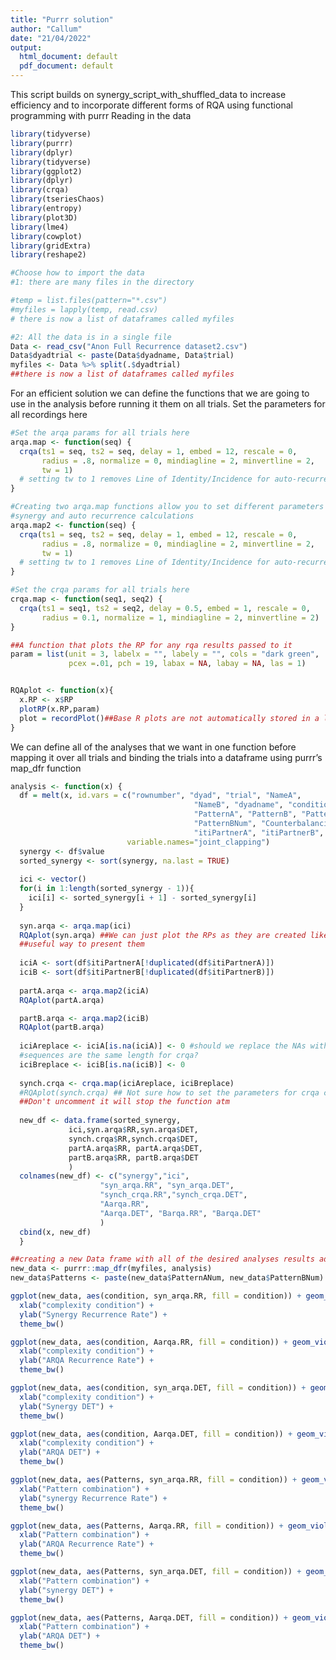 ---
title: "Purrr solution"
author: "Callum"
date: "21/04/2022"
output:
  html_document: default
  pdf_document: default
---
This script builds on synergy_script_with_shuffled_data to increase efficiency and 
to incorporate different forms of RQA using functional programming with purrr
Reading in the data
```{r}
library(tidyverse)
library(purrr)
library(dplyr)
library(tidyverse)
library(ggplot2)
library(dplyr)
library(crqa)
library(tseriesChaos)
library(entropy)
library(plot3D)
library(lme4)
library(cowplot)
library(gridExtra)
library(reshape2)

#Choose how to import the data
#1: there are many files in the directory

#temp = list.files(pattern="*.csv")
#myfiles = lapply(temp, read.csv)
# there is now a list of dataframes called myfiles

#2: All the data is in a single file
Data <- read_csv("Anon Full Recurrence dataset2.csv")
Data$dyadtrial <- paste(Data$dyadname, Data$trial)
myfiles <- Data %>% split(.$dyadtrial)
##there is now a list of dataframes called myfiles
```
For an efficient solution we can define the functions that we are going to use in the analysis before running it them on all trials. Set the parameters for all recordings here
```{r}
#Set the arqa params for all trials here
arqa.map <- function(seq) {
  crqa(ts1 = seq, ts2 = seq, delay = 1, embed = 12, rescale = 0, 
       radius = .8, normalize = 0, mindiagline = 2, minvertline = 2,
       tw = 1) 
  # setting tw to 1 removes Line of Identity/Incidence for auto-recurrence analysis
}

#Creating two arqa.map functions allow you to set different parameters for the 
#synergy and auto recurrence calculations 
arqa.map2 <- function(seq) {
  crqa(ts1 = seq, ts2 = seq, delay = 1, embed = 12, rescale = 0, 
       radius = .8, normalize = 0, mindiagline = 2, minvertline = 2,
       tw = 1) 
  # setting tw to 1 removes Line of Identity/Incidence for auto-recurrence analysis
}

#Set the crqa params for all trials here
crqa.map <- function(seq1, seq2) {
  crqa(ts1 = seq1, ts2 = seq2, delay = 0.5, embed = 1, rescale = 0, 
       radius = 0.1, normalize = 1, mindiagline = 2, minvertline = 2)
}

##A function that plots the RP for any rqa results passed to it
param = list(unit = 3, labelx = "", labely = "", cols = "dark green",
             pcex =.01, pch = 19, labax = NA, labay = NA, las = 1)


RQAplot <- function(x){
  x.RP <- x$RP
  plotRP(x.RP,param)
  plot = recordPlot()##Base R plots are not automatically stored in a list, recordPlot() allows us to store them
}
```

We can define all of the analyses that we want in one function before mapping it over all trials 
and binding the trials into a dataframe using purrr's map_dfr function
```{r}
analysis <- function(x) {
  df = melt(x, id.vars = c("rownumber", "dyad", "trial", "NameA",
                                         "NameB", "dyadname", "condition",
                                         "PatternA", "PatternB", "PatternANum",
                                         "PatternBNum", "CounterbalancingGroup",
                                         "itiPartnerA", "itiPartnerB", "dyadtrial"),
                          variable.names="joint_clapping")
  synergy <- df$value
  sorted_synergy <- sort(synergy, na.last = TRUE)
  
  ici <- vector()
  for(i in 1:length(sorted_synergy - 1)){
    ici[i] <- sorted_synergy[i + 1] - sorted_synergy[i]
  }
  
  syn.arqa <- arqa.map(ici)
  RQAplot(syn.arqa) ##We can just plot the RPs as they are created like this but it's not a
  ##useful way to present them
  
  iciA <- sort(df$itiPartnerA[!duplicated(df$itiPartnerA)])
  iciB <- sort(df$itiPartnerB[!duplicated(df$itiPartnerB)])
  
  partA.arqa <- arqa.map2(iciA)
  RQAplot(partA.arqa)

  partB.arqa <- arqa.map2(iciB)
  RQAplot(partB.arqa)
  
  iciAreplace <- iciA[is.na(iciA)] <- 0 #should we replace the NAs with 0 so that the         clapping
  #sequences are the same length for crqa?
  iciBreplace <- iciB[is.na(iciB)] <- 0
 
  synch.crqa <- crqa.map(iciAreplace, iciBreplace)
  #RQAplot(synch.crqa) ## Not sure how to set the parameters for crqa currently they return   NA rr values,
  ##Don't uncomment it will stop the function atm
  
  new_df <- data.frame(sorted_synergy,
             ici,syn.arqa$RR,syn.arqa$DET,
             synch.crqa$RR,synch.crqa$DET,
             partA.arqa$RR, partA.arqa$DET,
             partB.arqa$RR, partB.arqa$DET
             )
  colnames(new_df) <- c("synergy","ici",
                    "syn_arqa.RR", "syn_arqa.DET", 
                    "synch_crqa.RR","synch_crqa.DET",
                    "Aarqa.RR",
                    "Aarqa.DET", "Barqa.RR", "Barqa.DET"
                    )
  cbind(x, new_df)
  }

##creating a new Data frame with all of the desired analyses results added into new columns
new_data <- purrr::map_dfr(myfiles, analysis)
new_data$Patterns <- paste(new_data$PatternANum, new_data$PatternBNum)

```

```{r}
ggplot(new_data, aes(condition, syn_arqa.RR, fill = condition)) + geom_violin() +
  xlab("complexity condition") +
  ylab("Synergy Recurrence Rate") +
  theme_bw()
```
```{r}
ggplot(new_data, aes(condition, Aarqa.RR, fill = condition)) + geom_violin() +
  xlab("complexity condition") +
  ylab("ARQA Recurrence Rate") +
  theme_bw()
```
```{r}
ggplot(new_data, aes(condition, syn_arqa.DET, fill = condition)) + geom_violin() +
  xlab("complexity condition") +
  ylab("Synergy DET") +
  theme_bw()
```
```{r}
ggplot(new_data, aes(condition, Aarqa.DET, fill = condition)) + geom_violin() +
  xlab("complexity condition") +
  ylab("ARQA DET") +
  theme_bw()
```
```{r}
ggplot(new_data, aes(Patterns, syn_arqa.RR, fill = condition)) + geom_violin() +
  xlab("Pattern combination") +
  ylab("synergy Recurrence Rate") +
  theme_bw()
```
```{r}
ggplot(new_data, aes(Patterns, Aarqa.RR, fill = condition)) + geom_violin() +
  xlab("Pattern combination") +
  ylab("ARQA Recurrence Rate") +
  theme_bw()
```
```{r}
ggplot(new_data, aes(Patterns, syn_arqa.DET, fill = condition)) + geom_violin() +
  xlab("Pattern combination") +
  ylab("synergy DET") +
  theme_bw()
```
```{r}
ggplot(new_data, aes(Patterns, Aarqa.DET, fill = condition)) + geom_violin() +
  xlab("Pattern combination") +
  ylab("ARQA DET") +
  theme_bw()
```

